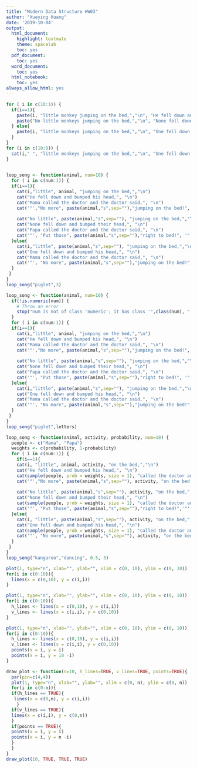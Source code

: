 ```yaml
---
title: "Modern Data Structure HW03"
author: "Xueying Huang"
date: '2019-10-04'
output:
  html_document:
    highlight: textmate
    theme: spacelab
    toc: yes
  pdf_document:
    toc: yes
  word_document:
    toc: yes
  html_notebook:
    toc: yes
always_allow_html: yes
---
```




```r

for ( i in c(10:1)) {   
  if(i==1){
    paste(i, "little monkey jumping on the bed,","\n", "He fell down and bumped his head,", "\n","Mama called the doctor and the doctor said,", "\n", '"No more monkeys jumping on the bed!"',"\n","\n")
    paste("No little monkeys jumping on the bed,","\n", "None fell down and bumped their head,", "\n","Papa called the doctor and the doctor said,", "\n", '"Put those monkeys right to bed!"')
  } else{
    paste(i, "little monkeys jumping on the bed,","\n", "One fell down and bumped his head,", "\n","Mama called the doctor and the doctor said,", "\n", '"No more monkeys jumping on the bed!"',"\n","\n")
  }
}
for (i in c(10:8)) {
  cat(i," ", "little monkeys jumping on the bed,","\n", "One fell down and bumped his head,", "\n","Mama called the doctor and the doctor said,", "\n", '"No more monkeys jumping on the bed!"',"\n","\n", sep="")
}
                      
```
```r
loop_song <- function(animal, num=10) {
  for ( i in c(num:1)) {   
  if(i==1){
    cat(i,"little", animal, "jumping on the bed,","\n")
    cat("He fell down and bumped his head,", "\n")
    cat("Mama called the doctor and the doctor said,", "\n")
    cat('"',"No more", paste(animal,"s",sep=""),"jumping on the bed!",'"',"\n","\n")
    
    cat("No little", paste(animal,"s",sep=""), "jumping on the bed,","\n")
    cat("None fell down and bumped their head,", "\n")
    cat("Papa called the doctor and the doctor said,", "\n")
    cat('"', "Put those", paste(animal,"s",sep=""),"right to bed!", '"',"\n","\n")
  }else{
    cat(i,"little", paste(animal,"s",sep=""), "jumping on the bed,","\n") 
    cat("One fell down and bumped his head,", "\n")
    cat("Mama called the doctor and the doctor said,", "\n")
    cat('"', "No more", paste(animal,"s",sep=""),"jumping on the bed!", '"',"\n","\n")
  }
 }
}
loop_song("piglet",3)
```
```r
loop_song <- function(animal, num=10) {
  if(!is.numeric(num)) {
    # Throw an error
    stop("num is not of class 'numeric'; it has class '",class(num), "'.")
  }
  for ( i in c(num:1)) {   
  if(i==1){
    cat(i,"little", animal, "jumping on the bed,","\n")
    cat("He fell down and bumped his head,", "\n")
    cat("Mama called the doctor and the doctor said,", "\n")
    cat('"',"No more", paste(animal,"s",sep=""),"jumping on the bed!",'"',"\n","\n")
    
    cat("No little", paste(animal,"s",sep=""), "jumping on the bed,","\n")
    cat("None fell down and bumped their head,", "\n")
    cat("Papa called the doctor and the doctor said,", "\n")
    cat('"', "Put those", paste(animal,"s",sep=""),"right to bed!", '"',"\n","\n")
  }else{
    cat(i,"little", paste(animal,"s",sep=""), "jumping on the bed,","\n") 
    cat("One fell down and bumped his head,", "\n")
    cat("Mama called the doctor and the doctor said,", "\n")
    cat('"', "No more", paste(animal,"s",sep=""),"jumping on the bed!", '"',"\n","\n")
  }
 }
}
loop_song("piglet",letters)
```
```r
loop_song <- function(animal, activity, probability, num=10) {
  people <- c("Mama", "Papa")
  weights <- c(probability, 1-probability)
  for ( i in c(num:1)) {  
    if(i==1){
    cat(i, "little", animal, activity, "on the bed,","\n")
    cat("He fell down and bumped his head,", "\n")
    cat(sample(people, prob = weights, size = 1), "called the doctor and the doctor said,", "\n")
    cat('"',"No more", paste(animal,"s",sep=""), activity, "on the bed!",'"', "\n","\n")
    
    cat("No little", paste(animal,"s",sep=""), activity, "on the bed,","\n")
    cat("None fell down and bumped their head,", "\n")
    cat(sample(people, prob = weights, size = 1), "called the doctor and the doctor said,", "\n")
    cat('"', "Put those", paste(animal,"s",sep=""),"right to bed!",'"', "\n","\n")
  }else{
    cat(i, "little", paste(animal,"s",sep=""), activity, "on the bed,","\n")
    cat("One fell down and bumped his head,", "\n")
    cat(sample(people, prob = weights, size = 1), "called the doctor and the doctor said,", "\n")
    cat('"', "No more", paste(animal,"s",sep=""), activity, "on the bed!",'"',"\n","\n")
  }
 }
}
loop_song("kangaroo","dancing", 0.5, 3)
```
```r
plot(1, type="n", xlab="", ylab="", xlim = c(0, 10), ylim = c(0, 10))
for(i in c(0:10)){
  lines(x = c(0,10), y = c(i,i))
}
```
```r
plot(1, type="n", xlab="", ylab="", xlim = c(0, 10), ylim = c(0, 10))
for(i in c(0:10)){
  h_lines <- lines(x = c(0,10), y = c(i,i))
  v_lines <- lines(x = c(i,i), y = c(0,10))
}
```
```r
plot(1, type="n", xlab="", ylab="", xlim = c(0, 10), ylim = c(0, 10))
for(i in c(0:10)){
  h_lines <- lines(x = c(0,10), y = c(i,i))
  v_lines <- lines(x = c(i,i), y = c(0,10))
  points(x = i, y = i)
  points(x = i, y = 10 -i)
}
```
```r
draw_plot <- function(n=10, h_lines=TRUE, v_lines=TRUE, points=TRUE){
  par(pin=c(4,4))
  plot(1, type="n", xlab="", ylab="", xlim = c(0, n), ylim = c(0, n))
  for(i in c(0:n)){
  if(h_lines == TRUE){
   lines(x = c(0,n), y = c(i,i))
    }
  if(v_lines == TRUE){
  lines(x = c(i,i), y = c(0,n))
  }
  if(points == TRUE){
  points(x = i, y = i)
  points(x = i, y = n -i)
  }
  }
}
draw_plot(10, TRUE, TRUE, TRUE)

```
